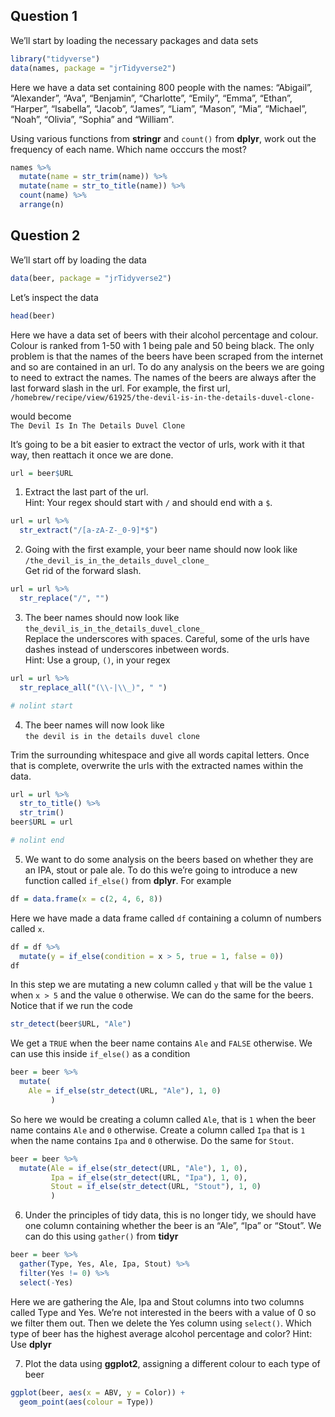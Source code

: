 ## Question 1

We'll start by loading the necessary packages and data sets
```r
library("tidyverse")
data(names, package = "jrTidyverse2")
```

Here we have a data set containing 800 people with the names: "Abigail", "Alexander", "Ava", "Benjamin", "Charlotte", "Emily", "Emma", "Ethan", "Harper", "Isabella", "Jacob", "James", "Liam", "Mason", "Mia", "Michael", "Noah", "Olivia", "Sophia" and "William".      

<!-- # ```{r, results='asis', echo=FALSE} -->
<!-- # names %>%  -->
<!-- #   mutate(name = str_trim(name)) %>%  -->
<!-- #   mutate(name = str_to_title(name)) %>%  -->
<!-- #   unique() %>%  -->
<!-- #   pull(name) %>%  -->
<!-- #   str_sort() -->
<!-- # ``` -->


Using various functions from **stringr** and `count()` from **dplyr**, work out the frequency of each name. Which name occcurs the most?
```r
names %>% 
  mutate(name = str_trim(name)) %>% 
  mutate(name = str_to_title(name)) %>% 
  count(name) %>% 
  arrange(n)
```

## Question 2

We'll start off by loading the data 
```r
data(beer, package = "jrTidyverse2")
```
Let's inspect the data
```r
head(beer)
```
Here we have a data set of beers with their alcohol percentage and colour. Colour is ranked from 1-50 with 1 being pale and 50 being black. The only problem is that the names of the beers have been scraped from the internet and so are contained in an url. To do any analysis on the beers we are going to need to extract the names. The names of the beers are always after the last forward slash in the url. For example, the first url,     
`/homebrew/recipe/view/61925/the-devil-is-in-the-details-duvel-clone-`     

would become      
`The Devil Is In The Details Duvel Clone` 

It's going to be a bit easier to extract the vector of urls, work with it that way, then reattach it once we are done.
```r
url = beer$URL
```

1) Extract the last part of the url.      
Hint: Your regex should start with `/` and should end with a `$`.
```r
url = url %>% 
  str_extract("/[a-zA-Z-_0-9]*$") 
```

2) Going with the first example, your beer name should now look like      
 `/the_devil_is_in_the_details_duvel_clone_`     
Get rid of the forward slash.
```r
url = url %>% 
  str_replace("/", "") 
```  

3) The beer names should now look like      
`the_devil_is_in_the_details_duvel_clone_`      
Replace the underscores with spaces. Careful, some of the urls have dashes instead of underscores inbetween words.          
Hint: Use a group, `()`, in your regex
```r
url = url %>% 
  str_replace_all("(\\-|\\_)", " ")
```  

```r
# nolint start
```
4) The beer names will now look like        
`the devil is in the details duvel clone `     

Trim the surrounding whitespace and give all words capital letters. Once that is complete, overwrite the urls with the extracted names within the data.
```r
url = url %>% 
  str_to_title() %>% 
  str_trim()
beer$URL = url
```
```r
# nolint end
```
5) We want to do some analysis on the beers based on whether they are an IPA, stout or pale ale. To do this we're going to introduce a new function called `if_else()` from **dplyr**. For example
```r
df = data.frame(x = c(2, 4, 6, 8))
```
Here we have made a data frame called `df` containing a column of numbers called `x`.
```r
df = df %>% 
  mutate(y = if_else(condition = x > 5, true = 1, false = 0))
df
```
In this step we are mutating a new column called `y` that will be the value `1` when `x > 5` and the value `0` otherwise. We can do the same for the beers. Notice that if we run the code
```r
str_detect(beer$URL, "Ale")
```
We get a `TRUE` when the beer name contains `Ale` and `FALSE` otherwise. We can use this inside `if_else()` as a condition
```r
beer = beer %>% 
  mutate(
    Ale = if_else(str_detect(URL, "Ale"), 1, 0)
         )
```
So here we would be creating a column called `Ale`, that is `1` when the beer name contains `Ale` and `0` otherwise. Create a column called `Ipa` that is `1` when the name contains `Ipa` and `0` otherwise. Do the same for `Stout`. 
```r
beer = beer %>% 
  mutate(Ale = if_else(str_detect(URL, "Ale"), 1, 0),
         Ipa = if_else(str_detect(URL, "Ipa"), 1, 0),
         Stout = if_else(str_detect(URL, "Stout"), 1, 0)
         )
```

6) Under the principles of tidy data, this is no longer tidy, we should have one column containing whether the beer is an "Ale", "Ipa" or "Stout". We can do this using `gather()` from **tidyr**
```r
beer = beer %>% 
  gather(Type, Yes, Ale, Ipa, Stout) %>% 
  filter(Yes != 0) %>% 
  select(-Yes)
```
Here we are gathering the Ale, Ipa and Stout columns into two columns called Type and Yes. We're not interested in the beers with a value of 0 so we filter them out. Then we delete the Yes column using `select()`. Which type of beer has the highest average alcohol percentage and color? 
Hint: Use **dplyr**

7) Plot the data using **ggplot2**, assigning a different colour to each type of beer
```r
ggplot(beer, aes(x = ABV, y = Color)) + 
  geom_point(aes(colour = Type))
```
